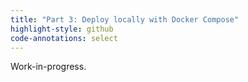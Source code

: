 ```yaml
---
title: "Part 3: Deploy locally with Docker Compose"
highlight-style: github
code-annotations: select
---
```


Work-in-progress.
